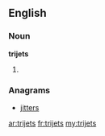 ==English==

===Noun===
'''trijets'''

# {{plural of|[[trijet]]}}

===Anagrams===
* [[jitters#English|jitters]]

[[ar:trijets]]
[[fr:trijets]]
[[my:trijets]]